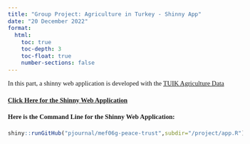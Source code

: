 ```yaml
---
title: "Group Project: Agriculture in Turkey - Shinny App"
date: "20 December 2022"
format:
  html:
    toc: true
    toc-depth: 3
    toc-float: true
    number-sections: false
---
```


```{=html}
<style>
    body { 
    font-family: Calibri;
    text-align: justify;
    font-size: 11pt;
    div.hidecode + pre {display: none}
    }
</style>
```
In this part, a shinny web application is developed with the [TUIK Agriculture Data](https://biruni.tuik.gov.tr/medas/?kn=92&locale=tr)


#### [Click Here for the Shinny Web Application](https://44zj2p-yudum-pa0in.shinyapps.io/project/)

#### Here is the Command Line for the Shinny Web Application:
```r
shiny::runGitHub("pjournal/mef06g-peace-trust",subdir="/project/app.R")
```


